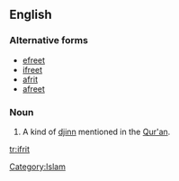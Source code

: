 ==English==

===Alternative forms===
*[[efreet]]
*[[ifreet]]
*[[afrit]]
*[[afreet]]

===Noun===
{{en-noun}}
{{wikipedia}}

# A kind of [[djinn]] mentioned in the [[Qur'an]].
[[Category:Islam]]

[[tr:ifrit]]